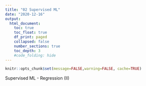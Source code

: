 ```yaml
---
title: "02 Supervised ML"
date: "2020-12-16"
output:
  html_document:
    toc: true
    toc_float: true
    df_print: paged
    collapsed: false
    number_sections: true
    toc_depth: 3
    #code_folding: hide
---
```


```r
knitr::opts_chunk$set(message=FALSE,warning=FALSE, cache=TRUE)
```

Supervised ML - Regression (II)
```r
```